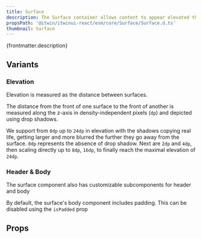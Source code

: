 ```yaml
---
title: Surface
description: The Surface container allows content to appear elevated through the use of a drop shadow.
propsPath: '@itwin/itwinui-react/esm/core/Surface/Surface.d.ts'
thumbnail: Surface
---
```


<p>{frontmatter.description}</p>

<LiveExample src='Surface.main.tsx' truncate={false}>
  <AllExamples.SurfaceMainExample client:load />
</LiveExample>

## Variants

### Elevation

Elevation is measured as the distance between surfaces.

<LiveExample src='Surface.elevation.tsx'>
  <AllExamples.SurfaceElevationExample client:load />
</LiveExample>

The distance from the front of one surface to the front of another is measured along the z-axis in density-independent pixels (`dp`) and depicted using drop shadows.

We support from `0dp` up to `24dp` in elevation with the shadows copying real life, getting larger and more blurred the further they go away from the surface. `0dp` represents the absence of drop shadow. Next are `2dp` and `4dp`, then scaling directly up to `8dp`, `16dp`, to finally reach the maximal elevation of `24dp`.

### Header & Body

The surface component also has customizable subcomponents for header and body

<LiveExample src='Surface.headerfooter.tsx'>
  <AllExamples.SurfaceHeaderFooterExample client:load />
</LiveExample>

By default, the surface's body component includes padding. This can be disabled using the `isPadded` prop

<LiveExample src='Surface.nopadding.tsx'>
  <AllExamples.SurfaceNoPaddingExample client:load />
</LiveExample>

## Props

<PropsTable path={frontmatter.propsPath} />
